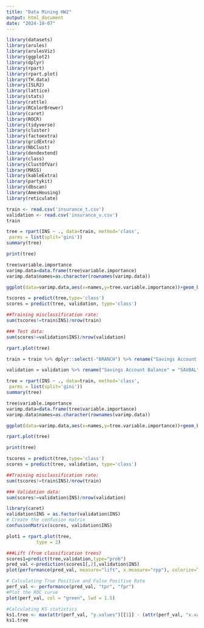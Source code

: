 ```yaml
---
title: "Data Mining HW2"
output: html_document
date: "2024-10-07"
---
```


```r
library(datasets)
library(arules)
library(arulesViz)
library(ggplot2)
library(dplyr)
library(rpart)
library(rpart.plot)
library(TH.data)
library(ISLR2)
library(lattice)
library(stats)
library(rattle)
library(RColorBrewer)
library(caret)
library(ROCR)
library(tidyverse)  
library(cluster)  
library(factoextra) 
library(gridExtra)
library(NbClust)
library(dendextend)
library(class)
library(ClustOfVar)
library(MASS)
library(kableExtra)
library(partykit)
library(dbscan)
library(AmesHousing)
library(reticulate)
```

```r
train <- read.csv('insurance_t.csv')
validation <- read.csv('insurance_v.csv')
train
```


```r
tree = rpart(INS ~ ., data=train, method='class',
 parms = list(split='gini')) 
summary(tree)
```

```r
print(tree)
```

```r
tree$variable.importance
varimp.data=data.frame(tree$variable.importance)
varimp.data$names=as.character(rownames(varimp.data))

ggplot(data=varimp.data,aes(x=names,y=tree.variable.importance))+geom_bar(stat="identity")+coord_flip()+labs(x="Variable Name",y="Variable Importance")
```

```r
tscores = predict(tree,type='class')
scores = predict(tree, validation, type='class')

##Training misclassification rate:
sum(tscores!=train$INS)/nrow(train)

### Test data:
sum(scores!=validation$INS)/nrow(validation)
```


```r
rpart.plot(tree)
```


```r
train = train %>% dplyr::select(-"BRANCH") %>% rename("Savings Account Balance" = "SAVBAL", "Money Market (Y/N)" = "MM", "CD Balance" = "CDBAL", "Account Age" = "ACCTAGE")

validation = validation %>% rename("Savings Account Balance" = "SAVBAL", "Money Market (Y/N)" = "MM", "CD Balance" = "CDBAL", "Account Age" = "ACCTAGE")

tree = rpart(INS ~ ., data=train, method='class',
 parms = list(split='gini')) 
summary(tree)

tree$variable.importance
varimp.data=data.frame(tree$variable.importance)
varimp.data$names=as.character(rownames(varimp.data))

ggplot(data=varimp.data,aes(x=names,y=tree.variable.importance))+geom_bar(stat="identity")+coord_flip()+labs(x="Variable Name",y="Variable Importance")

rpart.plot(tree)
```

```r
print(tree)
```


```r
tscores = predict(tree,type='class')
scores = predict(tree, validation, type='class')

##Training misclassification rate:
sum(tscores!=train$INS)/nrow(train)

### Validation data:
sum(scores!=validation$INS)/nrow(validation)
```

```r
library(caret) 
validation$INS = as.factor(validation$INS)
# Create the confusion matrix
confusionMatrix(scores, validation$INS)
```




```r
plot1 = rpart.plot(tree, 
           type = 2)
```

```r
###Lift (from classification trees)
scores1=predict(tree,validation,type="prob")
pred_val <-prediction(scores1[,2],validation$INS)
plot(performance(pred_val, measure="lift", x.measure="rpp"), colorize=TRUE)

# Calculating True Positive and False Positive Rate
perf_val <- performance(pred_val, "tpr", "fpr")
#Plot the ROC curve
plot(perf_val, col = "green", lwd = 1.5)

#Calculating KS statistics
ks1.tree <- max(attr(perf_val, "y.values")[[1]] - (attr(perf_val, "x.values")[[1]]))
ks1.tree
```


